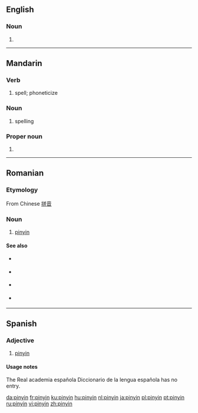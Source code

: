 {{also|Pinyin}}
==English==

===Noun===
{{en-noun|-}}

# {{alternative spelling of|Pinyin}}

----

==Mandarin==

===Verb===
{{cmn-verb|p|pin=pin1yin1|pint=pin1yin1|tas=拼音}}

# spell; phoneticize

===Noun===
{{cmn-noun|p|pin=pin1yin1|pint=pin1yin1|tas=拼音}}

# spelling

===Proper noun===
{{cmn-proper|p|pin=pin1yin1|pint=pin1yin1|tas=拼音}}

# {{alternative spelling of|lang=cmn|Pinyin#Mandarin|Pinyin}}

----

==Romanian==

===Etymology===
From Chinese [[拼音]]

===Noun===
{{ro-noun|n}}

# [[#English|pinyin]]

====See also====
{{top2}}
* {{l|ro|plat}} {{i|1st tone}}
* {{l|ro|crescând}} {{i|2nd tone}}
{{mid2}}
* {{l|ro|scăzând-crescând}} {{i|3rd tone}}
* {{l|ro|scăzând}} {{i| 4th tone}}
{{bottom2}}

----

==Spanish==
{{rfc|adjective in noun? not in RAE to check. to me it would be a noun with no plural form}}
===Adjective===
{{es-adj|pl=pinyines}}

# [[#English|pinyin]]

====Usage notes====
The Real academia española Diccionario de la lengua española has no entry.

[[da:pinyin]]
[[fr:pinyin]]
[[ku:pinyin]]
[[hu:pinyin]]
[[nl:pinyin]]
[[ja:pinyin]]
[[pl:pinyin]]
[[pt:pinyin]]
[[ru:pinyin]]
[[vi:pinyin]]
[[zh:pinyin]]